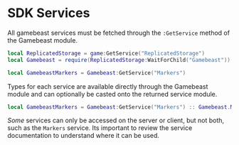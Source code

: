 # SDK Services

All gamebeast services must be fetched through the `:GetService` method of the Gamebeast module.

```lua filename="server-markers.lua" copy numbered
local ReplicatedStorage = game:GetService("ReplicatedStorage")
local Gamebeast = require(ReplicatedStorage:WaitForChild("Gamebeast"))

local GamebeastMarkers = Gamebeast:GetService("Markers")
```

Types for each service are available directly through the Gamebeast module and can optionally be casted onto the returned service module.

```lua
local GamebeastMarkers = Gamebeast:GetService("Markers") :: Gamebeast.MarkersService
```

*Some* services can only be accessed on the server or client, but not both, such as the `Markers` service. Its important to review the service documentation to understand where it can be used. 